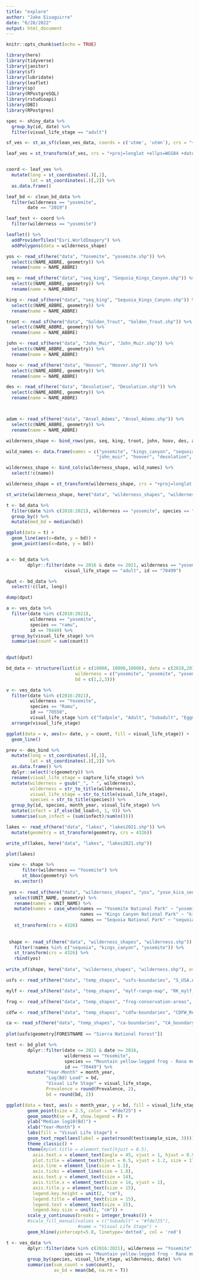 ```yaml
---
title: "explore"
author: "Jake Eisaguirre"
date: "6/28/2022"
output: html_document
---
```


```r
knitr::opts_chunk$set(echo = TRUE)

library(here)
library(tidyverse)
library(janitor)
library(sf)
library(lubridate)
library(leaflet)
library(sp)
library(RPostgreSQL)
library(rstudioapi)
library(DBI)
library(RPostgres)
```



```r

spec <- shiny_data %>% 
  group_by(id, date) %>% 
  filter(visual_life_stage == "adult")
```


```r
sf_ves <- st_as_sf(clean_ves_data, coords = c('utme', 'utmn'), crs = "+proj=utm +zone=11")

leaf_ves = st_transform(sf_ves, crs = "+proj=longlat +ellps=WGS84 +datum=WGS84")


coord <- leaf_ves %>% 
  mutate(long = st_coordinates(.)[,1],
         lat = st_coordinates(.)[,2]) %>% 
  as.data.frame() 


```


```r

leaf_bd <- clean_bd_data %>% 
  filter(wilderness == "yosemite",
        date == "2019")

leaf_test <- coord %>% 
  filter(wilderness == "yosemite")

leaflet() %>% 
  addProviderTiles("Esri.WorldImagery") %>% 
  addPolygons(data = wilderness_shape)

```

```r

yos <- read_sf(here("data", "Yosemite", "yosemite.shp")) %>% 
  select(c(NAME_ABBRE, geometry)) %>% 
  rename(name = NAME_ABBRE)

seq <- read_sf(here("data", "seq_king", "Sequoia_Kings_Canyon.shp")) %>% 
  select(c(NAME_ABBRE, geometry)) %>% 
  rename(name = NAME_ABBRE)

king <- read_sf(here("data", "seq_king", "Sequoia_Kings_Canyon.shp")) %>% 
  select(c(NAME_ABBRE, geometry)) %>% 
  rename(name = NAME_ABBRE)

troot <- read_sf(here("data", "Golden_Trout", "Golden_Trout.shp")) %>% 
  select(c(NAME_ABBRE, geometry)) %>% 
  rename(name = NAME_ABBRE)

john <- read_sf(here("data", "John_Muir", "John_Muir.shp")) %>% 
  select(c(NAME_ABBRE, geometry)) %>% 
  rename(name = NAME_ABBRE)

hoov <- read_sf(here("data", "Hoover", "Hoover.shp")) %>% 
  select(c(NAME_ABBRE, geometry)) %>% 
  rename(name = NAME_ABBRE)

des <- read_sf(here("data", "Desolation", "Desolation.shp")) %>% 
  select(c(NAME_ABBRE, geometry)) %>% 
  rename(name = NAME_ABBRE)



adam <- read_sf(here("data", "Ansel_Adams", "Ansel_Adams.shp")) %>% 
  select(c(NAME_ABBRE, geometry)) %>% 
  rename(name = NAME_ABBRE)

wilderness_shape <- bind_rows(yos, seq, king, troot, john, hoov, des, adam)

wild_names <- data.frame(names = c("yosemite", "kings_canyon", "sequoia", "golden_trout", 
                                  "john_muir", "hoover", "desolation", "ansel_adams"))

wilderness_shape <- bind_cols(wilderness_shape, wild_names) %>% 
  select(!c(name))

wilderness_shape = st_transform(wilderness_shape, crs = "+proj=longlat +ellps=WGS84 +datum=WGS84")

st_write(wilderness_shape, here("data", "wilderness_shapes", "wilderness.shp"))

```
```r

t <- bd_data %>% 
  filter(date %in% c(2018:2021), wilderness == "yosemite", species == "ramu", visual_life_stage == "adult", id == "70449") %>% 
  group_by() %>% 
  mutate(med_bd = median(bd))

ggplot(data = t) +
  geom_line(aes(x=date, y = bd)) +
  geom_point(aes(x=date, y = bd))


a <- bd_data %>% 
        dplyr::filter(date >= 2016 & date <= 2021, wilderness == "yosemite", species == "ramu", 
                      visual_life_stage == "adult", id == "70499")

dput <- bd_data %>% 
  select(!c(lat, long))

dump(dput)

a <- ves_data %>% 
  filter(date %in% c(2010:2021),
         wilderness == "yosemite",
         species == "ramu",
         id == 70449) %>%
  group_by(visual_life_stage) %>% 
  summarise(count = sum(count))
  

dput(dput)
```
```r

bd_data <- structure(list(id = c(10008, 10008,10008), date = c(2018,2019,2020), species = c("ramu", "ramu", "ramu"),
                          wilderness = c("yosemite", "yosemite", "yosemite"), visual_life_stage = c("adult", "adult", "adult"),
                          bd = c(1,2,3)))

v <- ves_data %>% 
  filter(date %in% c(2016:2021),
         wilderness == "Yosemite",
         species == "Ramu",
         id == "70550",
         visual_life_stage %in% c("Tadpole", "Adult", "Subadult", "Eggmass")) %>% 
  arrange(visual_life_stage)

ggplot(data = v, aes(x= date, y = count, fill = visual_life_stage)) +
  geom_line()

prev <- des_bind %>% 
  mutate(long = st_coordinates(.)[,1],
         lat = st_coordinates(.)[,2]) %>% 
  as.data.frame() %>% 
  dplyr::select(!c(geometry)) %>% 
  rename(visual_life_stage = capture_life_stage) %>% 
  mutate(wilderness = gsub("_", " ", wilderness),
         wilderness = str_to_title(wilderness),
         visual_life_stage = str_to_title(visual_life_stage),
         species = str_to_title(species)) %>% 
  group_by(id, species, month_year, visual_life_stage) %>% 
  mutate(infect = if_else(bd_load>0, 1, 0)) %>% 
  summarise(sum_infect = (sum(infect)/sum(n())))

```

```r

lakes <- read_sf(here("data", "lakes", "lakes2021.shp")) %>% 
  mutate(geometry = st_transform(geometry, crs = 4326))

write_sf(lakes, here("data", "lakes", "lakes2021.shp"))

plot(lakes)

 view <- shape %>% 
      filter(wilderness == "Yosemite") %>% 
      st_bbox(geometry) %>% 
   as.vector()
 
 yos <- read_sf(here("data", "wilderness_shapes", "yos", "yose_kica_sequ_boundaries.shp")) %>% 
   select(UNIT_NAME, geometry) %>% 
   rename(names = UNIT_NAME) %>% 
   mutate(names = case_when(names == "Yosemite National Park" ~ "yosemite",
                            names == "Kings Canyon National Park" ~ "kings_canyon",
                            names == "Sequoia National Park" ~ "sequoia")) %>% 
   st_transform(crs = 4326)
 
 
 shape <- read_sf(here("data", "wilderness_shapes", "wilderness.shp")) %>% 
   filter(!names %in% c("sequoia", "kings_canyon", "yosemite")) %>% 
   st_transform(crs = 4326) %>% 
   rbind(yos)
 
write_sf(shape, here("data", "wilderness_shapes", "wilderness.shp"), overwrite = T)
```
```r

usfs <- read_sf(here("data", "temp_shapes", "usfs-boundaries", "S_USA.AdministrativeForest.shp"))

mylf <- read_sf(here("data", "temp_shapes", "mylf-range-map", "RK_mylf_boundary_final.shp"))

frog <- read_sf(here("data", "temp_shapes", "frog-conservation-areas", "FCA_RMUSCOSA_RSIERRAE_020618.shp"))

cdfw <- read_sf(here("data", "temp_shapes", "cdfw-boundaries", "CDFW_Regions.shp"))

ca <- read_sf(here("data", "temp_shapes", "ca-boundaries", "CA_boundary_NAD83albers.shp"))
  
plot(usfs$geometry[FORESTNAME == "Sierra National Forest"])
```
```r


test <- bd_plot %>% 
        dplyr::filter(date <= 2021 & date >= 2016, 
                      wilderness == "Yosemite", 
                      species == "Mountain yellow-legged frog - Rana muscosa", 
                      id == "70449") %>% 
        mutate("Year-Month" = month_year,
               "Log(Bd) Load" = bd,
               "Visual Life Stage" = visual_life_stage,
               Prevalence = round(Prevalence, 2),
               bd = round(bd, 2))

ggplot(data = test, aes(x = month_year, y = bd, fill = visual_life_stage, group = 1)) +
        geom_point(size = 2.5, color = "#fde725") +
        geom_smooth(se = F, show.legend = F) +
        ylab("Median log10(Bd)") +
        xlab("Year-Month") +
        labs(fill = "Visual Life Stage") + 
        geom_text_repel(aes(label = paste(round(test$sample_size, 3)))) +
        theme_classic() +
        theme(#plot.title = element_text(hjust = 0.5),
          axis.text.x = element_text(angle = 45, vjust = 1, hjust = 0.9, size = 12),
          plot.title = element_text(hjust = 0.5, vjust = 1.2, size = 17),
          axis.line = element_line(size = 1.1),
          axis.ticks = element_line(size = 1.8),
          axis.text.y = element_text(size = 14),
          axis.title.x = element_text(size = 14, vjust = 1),
          axis.title.y = element_text(size = 15),
          legend.key.height = unit(2, "cm"),
          legend.title = element_text(size = 15),
          legend.text = element_text(size = 15),
          legend.key.size = unit(2, "cm")) +
        scale_y_continuous(breaks = integer_breaks()) +
        #scale_fill_manual(values = c("Subadult" = "#fde725"),
                           #name = "Visual Life Stage") +
        geom_hline(yintercept=5.8, linetype='dotted', col = 'red')

```

```r

t <- ves_data %>% 
        dplyr::filter(date %in% c(2016:2021), wilderness == "Yosemite",
                      species == "Mountain yellow-legged frog - Rana muscosa", visual_life_stage == "Adult") %>%
        group_by(species, visual_life_stage, wilderness, date) %>%
        summarise(sum_count = sum(count),
                  av_bd = mean(bd, na.rm = T))

```

